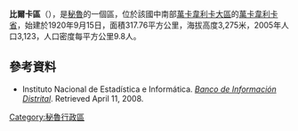 '''比爾卡區'''（{{lang-es|Distrito de Vilca}}），是[[秘魯|秘魯]]的一個區，位於該國中南部[[萬卡韋利卡大區|萬卡韋利卡大區]]的[[萬卡韋利卡省|萬卡韋利卡省]]，始建於1920年9月15日，面積317.76平方公里，海拔高度3,275米，2005年人口3,123，人口密度每平方公里9.8人。

==參考資料==
*{{es icon}} Instituto Nacional de Estadística e Informática. ''[https://web.archive.org/web/20080423164200/http://desa.inei.gob.pe/mapas/bid/ Banco de Información Distrital]''. Retrieved April 11, 2008.

{{coord|12.4774|S|75.1835|W|source:wikidata|display=title}}

{{Peru-geo-stub}}
[[Category:秘魯行政區|Category:秘魯行政區]]